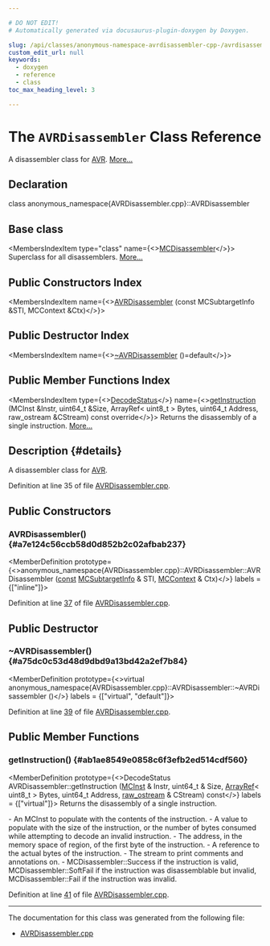 ```yaml
---

# DO NOT EDIT!
# Automatically generated via docusaurus-plugin-doxygen by Doxygen.

slug: /api/classes/anonymous-namespace-avrdisassembler-cpp-/avrdisassembler
custom_edit_url: null
keywords:
  - doxygen
  - reference
  - class
toc_max_heading_level: 3

---
```





# The `AVRDisassembler` Class Reference

<DoxygenPage pluginConfig={pluginConfig}>

A disassembler class for <a href="/docs/api/namespaces/llvm/avr">AVR</a>. <a href="#details">More...</a>

## Declaration

<CodeBlock>class anonymous_namespace{AVRDisassembler.cpp}::AVRDisassembler</CodeBlock>

## Base class

<MembersIndex>

<MembersIndexItem
  type="class"
  name={<><a href="/docs/api/classes/llvm/mcdisassembler">MCDisassembler</a></>}>
Superclass for all disassemblers. <a href="/docs/api/classes/llvm/mcdisassembler/#details">More...</a>
</MembersIndexItem>

</MembersIndex>

## Public Constructors Index

<MembersIndex>

<MembersIndexItem
  name={<><a href="#a7e124c56ccb58d0d852b2c02afbab237">AVRDisassembler</a> (const MCSubtargetInfo &amp;STI, MCContext &amp;Ctx)</>}>
</MembersIndexItem>

</MembersIndex>

## Public Destructor Index

<MembersIndex>

<MembersIndexItem
  name={<><a href="#a75dc0c53d48d9dbd9a13bd42a2ef7b84">~AVRDisassembler</a> ()=default</>}>
</MembersIndexItem>

</MembersIndex>

## Public Member Functions Index

<MembersIndex>

<MembersIndexItem
  type={<><a href="/docs/api/classes/llvm/mcdisassembler/#a8eb822283e8f3200ca4b2a1ba0174e6a">DecodeStatus</a></>}
  name={<><a href="#ab1ae8549e0858c6f3efb2ed514cdf560">getInstruction</a> (MCInst &amp;Instr, uint64&#95;t &amp;Size, ArrayRef&lt; uint8&#95;t &gt; Bytes, uint64&#95;t Address, raw&#95;ostream &amp;CStream) const override</>}>
Returns the disassembly of a single instruction. <a href="#ab1ae8549e0858c6f3efb2ed514cdf560">More...</a>
</MembersIndexItem>

</MembersIndex>

## Description {#details}

A disassembler class for <a href="/docs/api/namespaces/llvm/avr">AVR</a>.

Definition at line 35 of file <a href="/docs/api/files/lib/lib/target/lib/target/avr/lib/target/avr/disassembler/avrdisassembler-cpp">AVRDisassembler.cpp</a>.

<SectionDefinition>

## Public Constructors

### AVRDisassembler() {#a7e124c56ccb58d0d852b2c02afbab237}

<MemberDefinition
  prototype={<>anonymous&#95;namespace&#123;AVRDisassembler.cpp&#125;::AVRDisassembler::AVRDisassembler (<a href="/docs/api/files/lib/lib/target/lib/target/aarch64/aarch64promoteconstant-cpp/#a90f8350fecae261c25be85d38b451bff">const</a> <a href="/docs/api/classes/llvm/mcsubtargetinfo">MCSubtargetInfo</a> &amp; STI, <a href="/docs/api/classes/llvm/mccontext">MCContext</a> &amp; Ctx)</>}
  labels = {["inline"]}>

Definition at line <a href="/docs/api/files/lib/lib/target/lib/target/avr/lib/target/avr/disassembler/avrdisassembler-cpp/#l00037">37</a> of file <a href="/docs/api/files/lib/lib/target/lib/target/avr/lib/target/avr/disassembler/avrdisassembler-cpp">AVRDisassembler.cpp</a>.
</MemberDefinition>

</SectionDefinition>

<SectionDefinition>

## Public Destructor

### ~AVRDisassembler() {#a75dc0c53d48d9dbd9a13bd42a2ef7b84}

<MemberDefinition
  prototype={<>virtual anonymous&#95;namespace&#123;AVRDisassembler.cpp&#125;::AVRDisassembler::~AVRDisassembler ()</>}
  labels = {["virtual", "default"]}>

Definition at line <a href="/docs/api/files/lib/lib/target/lib/target/avr/lib/target/avr/disassembler/avrdisassembler-cpp/#l00039">39</a> of file <a href="/docs/api/files/lib/lib/target/lib/target/avr/lib/target/avr/disassembler/avrdisassembler-cpp">AVRDisassembler.cpp</a>.
</MemberDefinition>

</SectionDefinition>

<SectionDefinition>

## Public Member Functions

### getInstruction() {#ab1ae8549e0858c6f3efb2ed514cdf560}

<MemberDefinition
  prototype={<>DecodeStatus AVRDisassembler::getInstruction (<a href="/docs/api/classes/llvm/mcinst">MCInst</a> &amp; Instr, uint64&#95;t &amp; Size, <a href="/docs/api/classes/llvm/arrayref">ArrayRef</a>&lt; uint8&#95;t &gt; Bytes, uint64&#95;t Address, <a href="/docs/api/classes/llvm/raw-ostream">raw&#95;ostream</a> &amp; CStream) const</>}
  labels = {["virtual"]}>
Returns the disassembly of a single instruction.

<ParametersList title="Parameters">
<ParametersListItem name="Instr">- An MCInst to populate with the contents of the instruction.</ParametersListItem>
<ParametersListItem name="Size">- A value to populate with the size of the instruction, or the number of bytes consumed while attempting to decode an invalid instruction.</ParametersListItem>
<ParametersListItem name="Address">- The address, in the memory space of region, of the first byte of the instruction.</ParametersListItem>
<ParametersListItem name="Bytes">- A reference to the actual bytes of the instruction.</ParametersListItem>
<ParametersListItem name="CStream">- The stream to print comments and annotations on.</ParametersListItem>
</ParametersList>

<SectionUser title="Returns">
- MCDisassembler::Success if the instruction is valid, MCDisassembler::SoftFail if the instruction was disassemblable but invalid, MCDisassembler::Fail if the instruction was invalid.
</SectionUser>

Definition at line <a href="/docs/api/files/lib/lib/target/lib/target/avr/lib/target/avr/disassembler/avrdisassembler-cpp/#l00041">41</a> of file <a href="/docs/api/files/lib/lib/target/lib/target/avr/lib/target/avr/disassembler/avrdisassembler-cpp">AVRDisassembler.cpp</a>.
</MemberDefinition>

</SectionDefinition>

<hr/>

The documentation for this class was generated from the following file:

<ul>
<li><a href="/docs/api/files/lib/lib/target/lib/target/avr/lib/target/avr/disassembler/avrdisassembler-cpp">AVRDisassembler.cpp</a></li>
</ul>

</DoxygenPage>

